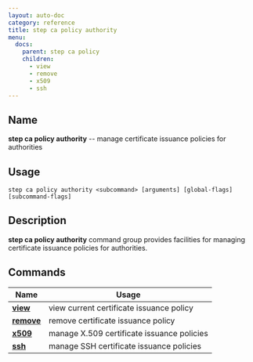 ```yaml
---
layout: auto-doc
category: reference
title: step ca policy authority
menu:
  docs:
    parent: step ca policy
    children:
      - view
      - remove
      - x509
      - ssh
---
```


## Name
**step ca policy authority** -- manage certificate issuance policies for authorities

## Usage

```raw
step ca policy authority <subcommand> [arguments] [global-flags] [subcommand-flags]
```

## Description

**step ca policy authority** command group provides facilities for managing certificate issuance policies for authorities.

## Commands


| Name | Usage |
|---|---|
| **[view](view/)** | view current certificate issuance policy |
| **[remove](remove/)** | remove certificate issuance policy |
| **[x509](x509/)** | manage X.509 certificate issuance policies |
| **[ssh](ssh/)** | manage SSH certificate issuance policies |


